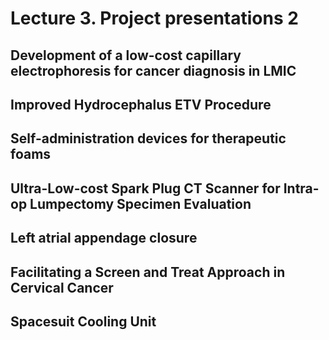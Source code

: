# Lecture 3. Project presentations 2

## Development of a low-cost capillary electrophoresis for cancer diagnosis in LMIC

## Improved Hydrocephalus ETV Procedure

## Self-administration devices for therapeutic foams

## Ultra-Low-cost Spark Plug CT Scanner for Intra-op Lumpectomy Specimen Evaluation

## Left atrial appendage closure

## Facilitating a Screen and Treat Approach in Cervical Cancer

## Spacesuit Cooling Unit